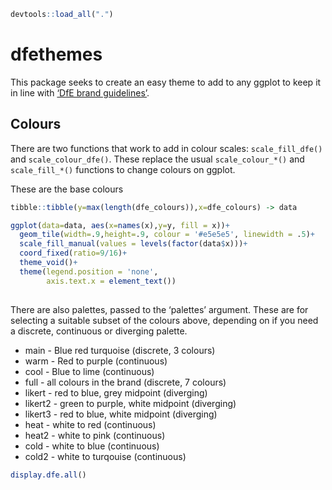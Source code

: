 ```r

devtools::load_all(".")

```

# dfethemes

This package seeks to create an easy theme to add to any ggplot to keep it in line with ['DfE brand guidelines'](https://educationgovuk.sharepoint.com/sites/how-do-i/SitePages/communications-how-to-use-branding-in-the-department-and-its-executive-agencies.aspx?xsdata=MDV8MDF8fGFkNzQzOGRkZWUwNjQ5NWRlOTIwMDhkYWJjMmE0ZTQ1fGZhZDI3N2M5YzYwYTRkYTFiNWYzYjNiOGIzNGE4MmY5fDF8MHw2MzgwMjkxODcxMTQxOTkzMjh8R29vZHxWR1ZoYlhOVFpXTjFjbWwwZVZObGNuWnBZMlY4ZXlKV0lqb2lNQzR3TGpBd01EQWlMQ0pRSWpvaVYybHVNeklpTENKQlRpSTZJazkwYUdWeUlpd2lWMVFpT2pFeGZRPT18MXxNVGs2TXpFeFpXTXlaVFJrTkRaaU5HUmtNemhtTUdRMk1XWXdOV1ppT1RNek9ETkFkR2h5WldGa0xuTnJlWEJsfHw%3D&sdata=YzJ6TWJBT0Z1cXduTUhsenZIQ1E5VzUrSjM2Q3lDZlN1TWRvZlNvdWhYMD0%3D#using-the-brand).

## Colours

There are two functions that work to add in colour scales: `scale_fill_dfe()` and `scale_colour_dfe()`. These replace the usual `scale_colour_*()` and `scale_fill_*()` functions to change colours on ggplot. 

These are the base colours

```r

tibble::tibble(y=max(length(dfe_colours)),x=dfe_colours) -> data

ggplot(data=data, aes(x=names(x),y=y, fill = x))+
  geom_tile(width=.9,height=.9, colour = '#e5e5e5', linewidth = .5)+
  scale_fill_manual(values = levels(factor(data$x)))+
  coord_fixed(ratio=9/16)+
  theme_void()+
  theme(legend.position = 'none',
        axis.text.x = element_text())
  

```


There are also palettes, passed to the 'palettes' argument. These are for selecting a suitable subset of the colours above, depending on if you need a discrete, continuous or diverging palette.

- main - Blue red turquoise (discrete, 3 colours)
- warm - Red to purple (continuous)
- cool - Blue to lime (continuous)
- full - all colours in the brand (discrete, 7 colours)
- likert - red to blue, grey midpoint (diverging)
- likert2 - green to purple, white midpoint (diverging)
- likert3 -  red to blue, white midpoint (diverging)
- heat - white to red (continuous)
- heat2 - white to pink (continuous)
- cold - white to blue (continuous)
- cold2 - white to turqouise (continuous)

```r
display.dfe.all()

```






